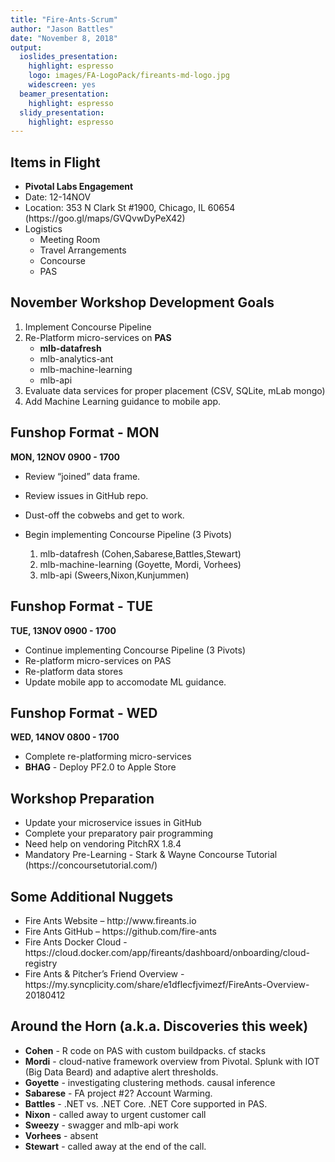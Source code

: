 ```yaml
---
title: "Fire-Ants-Scrum"
author: "Jason Battles"
date: "November 8, 2018"
output:
  ioslides_presentation:
    highlight: espresso
    logo: images/FA-LogoPack/fireants-md-logo.jpg
    widescreen: yes
  beamer_presentation:
    highlight: espresso
  slidy_presentation:
    highlight: espresso
---
```


## Items in Flight
* **Pivotal Labs Engagement**
* Date: 12-14NOV
* Location: 353 N Clark St #1900, Chicago, IL 60654 (https://goo.gl/maps/GVQvwDyPeX42)
* Logistics
    - Meeting Room
    - Travel Arrangements
    - Concourse
    - PAS

## November Workshop Development Goals
1. Implement Concourse Pipeline
2. Re-Platform micro-services on **PAS**
    - **mlb-datafresh**
    - mlb-analytics-ant  
    - mlb-machine-learning
    - mlb-api 
3. Evaluate data services for proper placement (CSV, SQLite, mLab mongo)
4. Add Machine Learning guidance to mobile app.
 
## Funshop Format - MON 
**MON, 12NOV 0900 - 1700**

* Review "joined" data frame.
* Review issues in GitHub repo.  
* Dust-off the cobwebs and get to work.  
* Begin implementing Concourse Pipeline (3 Pivots)

    1. mlb-datafresh (Cohen,Sabarese,Battles,Stewart) 
    2. mlb-machine-learning (Goyette, Mordi, Vorhees)
    3. mlb-api (Sweers,Nixon,Kunjummen)

## Funshop Format - TUE 
**TUE, 13NOV 0900 - 1700**

* Continue implementing Concourse Pipeline (3 Pivots)
* Re-platform micro-services on PAS
* Re-platform data stores
* Update mobile app to accomodate ML guidance.   

## Funshop Format - WED 
**WED, 14NOV 0800 - 1700**  

* Complete re-platforming micro-services
* **BHAG** - Deploy PF2.0 to Apple Store

## Workshop Preparation
* Update your microservice issues in GitHub
* Complete your preparatory pair programming
* Need help on vendoring PitchRX 1.8.4
* Mandatory Pre-Learning - Stark & Wayne Concourse Tutorial (https://concoursetutorial.com/)

## Some Additional Nuggets
* Fire Ants Website – http://www.fireants.io            
* Fire Ants GitHub – https://github.com/fire-ants
* Fire Ants Docker Cloud - https://cloud.docker.com/app/fireants/dashboard/onboarding/cloud-registry
* Fire Ants & Pitcher’s Friend Overview - https://my.syncplicity.com/share/e1dflecfjvimezf/FireAnts-Overview-20180412  

    
## Around the Horn (a.k.a. Discoveries this week)

* **Cohen** - R code on PAS with custom buildpacks. cf stacks
* **Mordi** - cloud-native framework overview from Pivotal. Splunk with IOT (Big Data Beard) and adaptive alert thresholds.
* **Goyette** - investigating clustering methods. causal inference
* **Sabarese** - FA project #2? Account Warming.
* **Battles** - .NET vs. .NET Core.  .NET Core supported in PAS.
* **Nixon** - called away to urgent customer call
* **Sweezy** - swagger and mlb-api work
* **Vorhees** - absent
* **Stewart** - called away at the end of the call.

                  

                                
